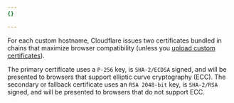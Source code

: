 ```yaml
---
{}

---
```


For each custom hostname, Cloudflare issues two certificates bundled in chains that maximize browser compatibility (unless you [upload custom certificates](/cloudflare-for-platforms/cloudflare-for-saas/security/certificate-management/custom-certificates/uploading-certificates/)).

The primary certificate uses a `P-256` key, is `SHA-2/ECDSA` signed, and will be presented to browsers that support elliptic curve cryptography (ECC). The secondary or fallback certificate uses an `RSA 2048-bit` key, is `SHA-2/RSA` signed, and will be presented to browsers that do not support ECC.
